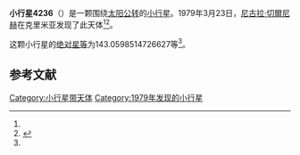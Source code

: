 {{Infobox planet
| bgcolour = #FFFFC0
| name = 4236 Lidov
| symbol = 
| image = 
| caption = 
| discovery = yes
| discovery_ref = 
| discoverer = [[尼古拉·切爾尼赫|尼古拉·切爾尼赫]]
| discovery_site = [[克里米亚|克里米亚]] 
| discovered = 1979年3月23日
| designations = yes
| mp_name = 
| named_after = 
| alt_names = 1979 FV1/ 1934 GC / 1951 XQ / 1954 JT / 1957 WL / 1972 BW / 1982 TE / 1985 DJ
| mp_category = [[外小行星带|外小行星带]]
| orbit_ref = <ref name="a">[http://ssd.jpl.nasa.gov/sbdb.cgi?sstr=4236 4236 Lidov] {{Wayback|url=http://ssd.jpl.nasa.gov/sbdb.cgi?sstr=4236 |date=20201124004438 }}，小行星數據庫瀏覽器（JPL Small-Body Database Browser）－[[美国国家航空航天局|美国国家航空航天局]]喷气推进实验室</ref>
| epoch = 2456400.5 (2013年4月18日更新)
| aphelion = {{convert|3.551704793018728|AU|km|3|abbr=on|lk=out}}
| perihelion = {{convert|3.338393143700721|AU|km|3|abbr=on}}
| semimajor = {{convert|3.445048968359724|AU|km|3|abbr=on}}
| eccentricity = 0.030959161
| period = 2335.562674 [[日|日]]<br />6.39[[儒略年|儒略年]]
| avg_speed = 
| inclination = 7.291268589721133
| asc_node = 349.0667923428207
| mean_anomaly = 
| arg_peri = 143.0598514726627
| satellites = 
| physical_characteristics = yes
| dimensions = 
| mass = 
| density = 
| surface_grav = 
| escape_velocity = 
| sidereal_day = 
| axial_tilt = 
| pole_ecliptic_lat = 
| pole_ecliptic_lon = 
| albedo = 
| temperatures= 
| temp_name1 = 
| mean_temp_1 = 
| max_temp_1 = 
| temp_name2 = 
| max_temp_2 = 
| spectral_type = 
| abs_magnitude = 143.0598514726627
}}

'''小行星4236'''（{{lang-en|4236 Lidov}}）是一颗围绕[[太阳|太阳]][[公转|公转]]的[[小行星|小行星]]。1979年3月23日，[[尼古拉·切爾尼赫|尼古拉·切爾尼赫]]在克里米亚发现了此天体<ref name="a" /><ref>{{cite news|title=小行星列表|url=http://cfa-www.harvard.edu/iau/lists/NumberedMPs.txt|accessdate=2013-07-08|newspaper=哈佛大学|archive-date=2008-05-17|archive-url=https://web.archive.org/web/20080517010638/http://cfa-www.harvard.edu/iau/lists/NumberedMPs.txt|dead-url=no}}</ref>。

这颗小行星的[[绝对星等|绝对星等]]为143.0598514726627等<ref name="a" />。

==参考文献==
{{reflist}}
{{Minor Planet Number|[[小行星4235|小行星4235]]|[[小行星4237|小行星4237]]}}

{{小天体}}

[[Category:小行星带天体|Category:小行星带天体]]
[[Category:1979年发现的小行星|Category:1979年发现的小行星]]

{{asteroid-stub}}